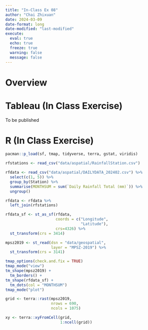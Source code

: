 ```yaml
---
title: "In-Class Ex 08"
author: "Chai Zhixuan"
date: 2024-03-09
date-format: long
date-modified: "last-modified"
execute: 
  eval: true
  echo: true
  freeze: true
  warning: false
  message: false
---
```


# **Overview**

# Tableau (In Class Exercise)

To be published

# R (In Class Exercise)

```r
pacman::p_load(sf, tmap, tidyverse, terra, gstat, viridis)
```

```r
rfstations <- read_csv("data/aspatial/RainfallStation.csv")
```

```r
rfdata <- read_csv("data/aspatial/DAILYDATA_202402.csv") %>%
  select(c(1, 5)) %>%
  group_by(Station) %>%
  summarise(MONTHSUM = sum(`Daily Rainfall Total (mm)`)) %>%
  ungroup()

```

```r
rfdata <- rfdata %>%
  left_join(rfstations)
```

```r
rfdata_sf <- st_as_sf(rfdata, 
                      coords = c("Longitude",
                                 "Latitude"),
                      crs=4326) %>%
  st_transform(crs = 3414)
```

```r
mpsz2019 <- st_read(dsn = "data/geospatial",
                    layer = "MPSZ-2019") %>%
  st_transform(crs = 3141)
```

```r
tmap_options(check.and.fix = TRUE)
tmap_mode("view")
tm_shape(mpsz2019) +
  tm_borders() +
tm_shape(rfdata_sf) +
  tm_dots(col = "MONTHSUM")
tmap_mode("plot")

```

```r
grid <- terra::rast(mpsz2019,
                    nrows = 690,
                    ncols = 1075)

xy <- terra::xyFromCell(grid,
                        1:ncell(grid))
```
